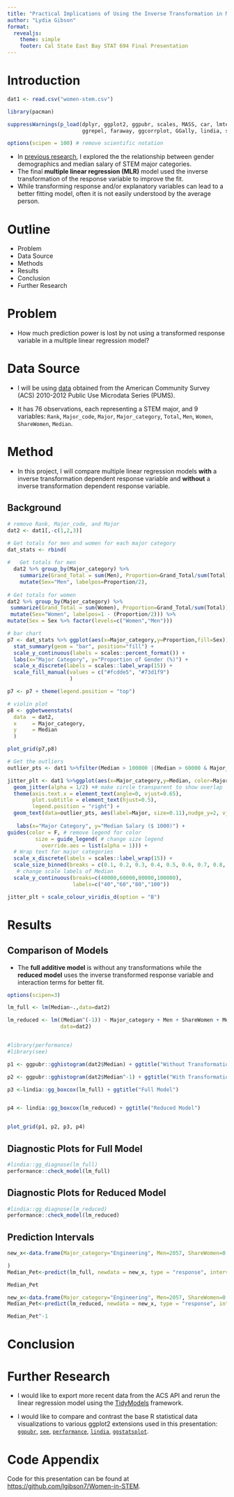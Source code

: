 ```yaml
---
title: "Practical Implications of Using the Inverse Transformation in MLR"
author: "Lydia Gibson"
format: 
  revealjs:
    theme: simple
    footer: Cal State East Bay STAT 694 Final Presentation
---
```


# Introduction

```r
dat1 <- read.csv("women-stem.csv")

library(pacman)

suppressWarnings(p_load(dplyr, ggplot2, ggpubr, scales, MASS, car, lmtest, 
                        ggrepel, faraway, ggcorrplot, GGally, lindia, see, performance, ggstatsplot, rstantools, PMCMRplus, cowplot))

options(scipen = 100) # remove scientific notation
```

- In [previous research](https://github.com/lgibson7/Gender-Wage-Inequality-in-STEM), I explored the the relationship between gender demographics and median salary of STEM major categories. 
- The final **multiple linear regression (MLR)** model used the inverse transformation of the response variable to improve the fit.
- While transforming response and/or explanatory variables can lead to a better fitting model, often it is not easily understood by the average person. 

# Outline

- Problem
- Data Source
- Methods
- Results
- Conclusion
- Further Research

# Problem

- How much prediction power is lost by not using a transformed response variable in a multiple linear regression model?

# Data Source

- I will be using [data](https://github.com/fivethirtyeight/data/blob/master/college-majors/women-stem.csv) obtained from the American Community Survey (ACS) 2010-2012 Public Use Microdata Series (PUMS). 

- It has 76 observations, each representing a STEM major, and 9 variables: `Rank`, `Major_code`, `Major`, `Major_category`, `Total`, `Men`, `Women`, `ShareWomen`, `Median`. 

# Method

- In this project, I will compare multiple linear regression models **with** a inverse transformation dependent response variable and **without** a inverse transformation dependent response variable.

## Background

```r

# remove Rank, Major_code, and Major
dat2 <- dat1[,-c(1,2,3)] 

# Get totals for men and women for each major category
dat_stats <- rbind(
  
#   Get totals for men
  dat2 %>% group_by(Major_category) %>%
    summarize(Grand_Total = sum(Men), Proportion=Grand_Total/sum(Total)) %>%
    mutate(Sex="Men", labelpos=Proportion/2),
  
# Get totals for women
dat2 %>% group_by(Major_category) %>%
 summarize(Grand_Total = sum(Women), Proportion=Grand_Total/sum(Total)) %>%
 mutate(Sex="Women", labelpos=1 - (Proportion/2))) %>% 
mutate(Sex = Sex %>% factor(levels=c("Women","Men")))

# bar chart
p7 <- dat_stats %>% ggplot(aes(x=Major_category,y=Proportion,fill=Sex)) +
  stat_summary(geom = "bar", position="fill") +
  scale_y_continuous(labels = scales::percent_format()) + 
  labs(x="Major Category", y="Proportion of Gender (%)") +
  scale_x_discrete(labels = scales::label_wrap(15)) +
  scale_fill_manual(values = c("#fcdde5", "#73d1f9") 
                    )

p7 <- p7 + theme(legend.position = "top")

# violin plot
p8 <- ggbetweenstats(
  data  = dat2,
  x     = Major_category,
  y     = Median
  )

plot_grid(p7,p8)
```





```r

# Get the outliers
outlier_pts <- dat1 %>%filter(Median > 100000 |(Median > 60000 & Major_category == "Physical Sciences"))

jitter_plt <- dat1 %>%ggplot(aes(x=Major_category,y=Median, color=Major_category, size=ShareWomen)) +
  geom_jitter(alpha = 1/2) +# make circle transparent to show overlap
  theme(axis.text.x = element_text(angle=0, vjust=0.65),
        plot.subtitle = element_text(hjust=0.5),
        legend.position = "right") +
  geom_text(data=outlier_pts, aes(label=Major, size=0.11),nudge_y=2, vjust=-1.6, hjust=0.7, color = "black") + # label outliers
  
   labs(x="Major Category", y="Median Salary ($ 1000)") +
guides(color = F, # remove legend for color
         size = guide_legend( # change size legend
           override.aes = list(alpha = 1))) +
  # Wrap text for major categories
  scale_x_discrete(labels = scales::label_wrap(15)) +
  scale_size_binned(breaks = c(0.1, 0.2, 0.3, 0.4, 0.5, 0.6, 0.7, 0.8, 0.9, 1.0)) +
   # change scale labels of Median
  scale_y_continuous(breaks=c(40000,60000,80000,100000),
                     labels=c("40","60","80","100")) 

jitter_plt + scale_colour_viridis_d(option = "B")

```




# Results

## Comparison of Models

- The **full additive model** is without any transformations while the **reduced model** uses the inverse transformed response variable and interaction terms for better fit.

```r
options(scipen=3)

lm_full <- lm(Median~.,data=dat2)

lm_reduced <- lm((Median^(-1)) ~ Major_category + Men + ShareWomen + Men*ShareWomen,
                 data=dat2)


#library(performance)
#library(see)

p1 <- ggpubr::gghistogram(dat2$Median) + ggtitle("Without Transformation")

p2 <- ggpubr::gghistogram(dat2$Median^-1) + ggtitle("With Transformation")

p3 <-lindia::gg_boxcox(lm_full) + ggtitle("Full Model")


p4 <- lindia::gg_boxcox(lm_reduced) + ggtitle("Reduced Model")


plot_grid(p1, p2, p3, p4)
```




## Diagnostic Plots for Full Model

```r
#lindia::gg_diagnose(lm_full)
performance::check_model(lm_full)
```

## Diagnostic Plots for Reduced Model

```r
#lindia::gg_diagnose(lm_reduced)
performance::check_model(lm_reduced)
```

## Prediction Intervals

```r
new_x<-data.frame(Major_category="Engineering", Men=2057, ShareWomen=0.12056434, Total=2339, Women=282

)
Median_Pet<-predict(lm_full, newdata = new_x, type = "response", interval = "prediction")

Median_Pet
```

```r
new_x<-data.frame(Major_category="Engineering", Men=2057, ShareWomen=0.12056434)
Median_Pet<-predict(lm_reduced, newdata = new_x, type = "response", interval = "prediction")

Median_Pet^-1
```

# Conclusion


# Further Research

-   I would like to export more recent data from the ACS API and rerun the linear regression model using the [TidyModels](https://github.com/tidymodels) framework.

-   I would like to compare and contrast the base R statistical data visualizations to various ggplot2 extensions used in this presentation: [`ggpubr`](https://github.com/kassambara/ggpubr), [`see`](https://github.com/easystats/see), [`performance`](https://github.com/easystats/performance), [`lindia`](https://github.com/yeukyul/lindia), [`ggstatsplot`](https://github.com/IndrajeetPatil/ggstatsplot).

# Code Appendix

Code for this presentation can be found at <https://github.com/lgibson7/Women-in-STEM>.

